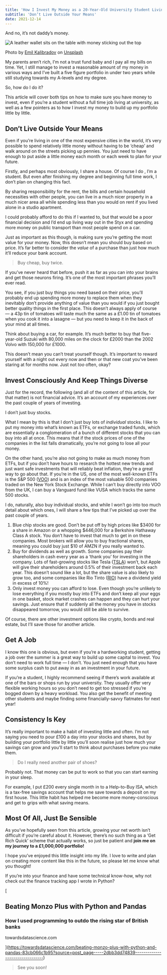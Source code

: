 ```yaml
---
title: 'How I Invest My Money as a 20-Year-Old University Student Living In London'
subtitle: 'Don’t Live Outside Your Means'
date: 2021-12-14
---
```



And no, it’s not daddy’s money.

![A leather wallet sits on the table with money sticking out the top](https://miro.medium.com/v2/resize:fit:700/0*m8hiwXRMHm9ZCoXM)

Photo by [Emil Kalibradov](https://unsplash.com/@emkal?utm_source=medium&utm_medium=referral) on [Unsplash](https://unsplash.com/?utm_source=medium&utm_medium=referral)

My parents aren’t rich, I’m not a trust fund baby and I pay all my bills on time. Yet, I still manage to invest a reasonable amount of my money in various ways and I’ve built a five figure portfolio in under two years while still studying towards my A-levels and my degree.

So, how do I do it?

This article will cover both tips on how to make sure you have money to invest, even if you’re a student without a full time job living at university, as well as a few pointers as to how I invest my money to build up my portfolio little by little.

## Don’t Live Outside Your Means

Even if you’re living in one of the most expensive cities in the world, it’s very possible to spend relatively little money without having to be ‘cheap’ and walk around on the streets picking up pennies. You just need to have enough to put aside a little money each month or each week to plan for your future.

Firstly, and perhaps most obviously, I share a house. Of course I do , I’m a student. But even after finishing my degree and beginning full time work, I don’t plan on changing this fact.

By sharing responsibility for the rent, the bills and certain household necessities with other people, you can live in a much nicer property in a much nicer area all while spending less than you would on rent if you lived alone in a studio apartment.

I could probably afford to do this if I wanted to, but that would be a poor financial decision and I’d end up living way out in the Styx and spending more money on public transport than most people spend on a car.

Just as important as this though, is making sure you’re getting the most value for your money. Now, this doesn’t mean you should buy based on price. It’s far better to consider the _value_ of a purchase than just how much it’ll reduce your bank account.

> Buy cheap, buy twice.

If you’ve never heard that before, push it as far as you can into your brains and get those neurons firing. It’s one of the most important phrases you’ll ever read.

You see, if you just buy things you need based on their price, you’ll probably end up spending more money to replace them when they inevitably don’t provide anything of value than you would if you just bought better quality things in the first place. This doesn’t always apply of course — a 43p tin of tomatoes will taste much the same as a £1.00 tin of tomatoes when you cook it into a lasagne — but you need to keep it in the back of your mind at all times.

Think about buying a car, for example. It’s much better to buy that five-year-old Suzuki with 80,000 miles on the clock for £2000 than the 2002 Volvo with 150,000 for £1000.

This doesn’t mean you can’t treat yourself though. It’s important to reward yourself with a night out every now and then or that new coat you’ve been staring at for months now. Just not _too_ often, okay?

## Invest Consciously And Keep Things Diverse

Just for the record, the following (and all of the content of this article, for that matter) is not financial advice. It’s an account of my experiences over the past couple of years of investing.

I don’t just buy stocks.

What I mean by this is that I don’t just buy lots of _individual_ stocks. I like to put my money into what’s known as ETFs, or exchange traded funds, which are essentially a conglomeration of a bunch of different stocks that you can buy into all at once. This means that if the stock prices of one of the companies in the list falls dramatically, you’re not going to lose all your money.

On the other hand, you’re also not going to make as much money from ETFs, but if you don’t have hours to research the hottest new trends and just want safe investments that will reliably beat inflation, they’re a great way to go about that. If you’re in the US, one of the most well-known ETFs is the S&P 500 ([VOO](https://www.google.com/finance/quote/VOO:NYSEARCA?sa=X&ved=2ahUKEwjQmLfJreT0AhWIT8AKHUBcBGkQ3ecFegQIERAc)) and is an index of the most valuable 500 companies traded on the New York Stock Exchange. While I can’t buy directly into VOO from the UK, I can buy a Vanguard fund like VUSA which tracks the same 500 stocks.

I do, naturally, also buy individual stocks, and while I won’t go into too much detail about which ones, I will share a few tips that I’ve picked up over the past couple of years.

1.  Blue chip stocks are good. Don’t be put off by high prices like $3400 for a share in Amazon or a whopping $446,000 for a Berkshire Hathaway Class A stock. You don’t have to invest that much to get in on these companies. Most brokers will allow you to buy fractional shares, meaning you could buy just $10 of AMZN if you really wanted to.
2.  Buy for dividends as well as growth. Some companies pay their shareholders in cash every year as a ‘thank you’ for investing in the company. Lots of fast-growing stocks like Tesla ([TSLA](https://www.google.com/finance/quote/TSLA:NASDAQ)) won’t, but Apple will give their shareholders around 0.5% of their investment back each year. This doesn’t sound like a lot, but the share value is also likely to grow too, and some companies like Rio Tinto ([RIO](https://www.google.com/finance/quote/RIO:LON)) have a dividend yield in excess of 10%!
3.  Only invest money you can afford to lose. Even though you’re unlikely to lose everything if you mostly buy into ETFs and don’t keep all your eggs in one basket, stock market crashes can happen and they can hurt your savings. Just ensure that if suddenly all the money you have in stocks disappeared tomorrow, you would still be able to survive.

Of course, there are other investment options like crypto, bonds and real estate, but I’ll save those for another article.

## Get A Job

I know this one is obvious, but even if you’re a hardworking student, getting a job over the summer is a great way to build up some capital to invest. You don’t need to work full time — I don’t. You just need enough that you have some surplus cash to put away in as an investment in your future.

If you’re a student, I highly recommend seeing if there’s work available at one of the bars or shops run by your university. They usually offer very flexible working hours so you don’t need to get too stressed if you’re bogged down by a heavy workload. You also get the benefit of meeting other students and maybe finding some financially-savvy flatmates for next year!

## Consistency Is Key

It’s really important to make a habit of investing little and often. I’m not saying you need to pour £100 a day into your stocks and shares, but by building your portfolio little by little you’ll soon realise just how much your savings can grow and you’ll start to think about purchases before you make them.

> Do I really need another pair of shoes?

Probably not. That money can be put to work so that you can start earning in your sleep.

For example, I put £200 every single month in to a Help-to-Buy ISA, which is a tax-free savings account that helps me save towards a deposit on my first house. This little habit has helped me become more money-conscious and get to grips with what saving means.

## Most Of All, Just Be Sensible

As you’ve hopefully seen from this article, growing your net worth isn’t difficult if you’re careful about it. However, there’s no such thing as a ‘Get Rich Quick’ scheme that actually works, so just be patient and **join me on my journey to a £1,000,000 portfolio!**

I hope you’ve enjoyed this little insight into my life. I love to write and plan on creating more content like this in the future, so please let me know what you thought!

If you’re into your finance and have some technical know-how, why not check out the finance tracking app I wrote in Python?

[

## Beating Monzo Plus with Python and Pandas

### How I used programming to outdo the rising star of British banks

towardsdatascience.com

](https://towardsdatascience.com/beating-monzo-plus-with-python-and-pandas-83cb066c1b95?source=post_page-----2dbb3dd74839--------------------------------)

> See you soon!
